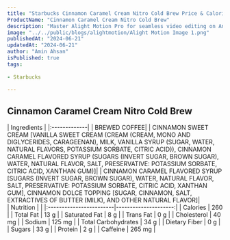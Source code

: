 ```yaml
---
title: "Starbucks Cinnamon Caramel Cream Nitro Cold Brew Price & Calories"
ProductName: "Cinnamon Caramel Cream Nitro Cold Brew" 
description: "Master Alight Motion Pro for seamless video editing on Android, iOS, and Tablets with our ultimate guide, unlocking advanced features and elevating your skills in 2024!"
image: "../../public/blogs/alightmotion/Alight Motion Image 1.png"
publishedAt: "2024-06-21"
updatedAt: "2024-06-21"
author: "Amin Ahsan"
isPublished: true
tags:
 
- Starbucks
      
---
```


 
## Cinnamon Caramel Cream Nitro Cold Brew 
  
<div className="tables-container">
  <div className="table-wrapper">
    | Ingredients  |  
    |:-------------|
    | BREWED COFFEE|
    |  CINNAMON SWEET CREAM [VANILLA SWEET CREAM (CREAM (CREAM, MONO AND DIGLYCERIDES, CARAGEENAN), MILK, VANILLA SYRUP (SUGAR, WATER, NATURAL FLAVORS, POTASSIUM SORBATE, CITRIC ACID)), CINNAMON CARAMEL FLAVORED SYRUP (SUGARS (INVERT SUGAR, BROWN SUGAR), WATER, NATURAL FLAVOR, SALT, PRESERVATIVE: POTASSIUM SORBATE, CITRIC ACID, XANTHAN GUM)]|
    | CINNAMON CARAMEL FLAVORED SYRUP [SUGARS (INVERT SUGAR, BROWN SUGAR), WATER, NATURAL FLAVOR, SALT, PRESERVATIVE: POTASSIUM SORBATE, CITRIC ACID, XANTHAN GUM], CINNAMON DOLCE TOPPING [SUGAR, CINNAMON, SALT, EXTRACTIVES OF BUTTER (MILK), AND OTHER NATURAL FLAVOR]|
  </div>
  <div className="table-wrapper">
    | Nutrition               |                      |  
    |:------------------------|---------------------:|
    | Calories                | 260                  |
    | Total Fat               | 13 g                 |
    | Saturated Fat           | 8 g                  |
    | Trans Fat               | 0 g                  |
    | Cholesterol             | 40 mg                |
    | Sodium                  | 125 mg               |
    | Total Carbohydrates     | 34 g                 |
    | Dietary Fiber           | 0 g                  |
    | Sugars                  | 33 g                 |
    | Protein                 | 2 g                  |
    | Caffeine                | 265 mg               |
  </div>
</div>
<style jsx>{`
  .tables-container {
    display: flex;
    flex-direction: row;
    gap: 30px;
  }
  .table-wrapper {
    width: 500px; /* Adjust as needed */
  }
  @media (max-width: 768px) {
    .tables-container {
      flex-direction: column;
      gap: 0px; /* Adjust as needed */
    }
    .table-wrapper {
      width: 100%; /* Adjust as needed */
    }
  }
`}</style>
